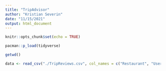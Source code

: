 ```yaml
---
title: "TripAdvisor"
author: "Kristian Severin"
date: "11/15/2021"
output: html_document
---
```


```r
knitr::opts_chunk$set(echo = TRUE)
```

```r
pacman::p_load(tidyverse)

```


```r
getwd()
```

```r
data <- read_csv("./TripReviews.csv", col_names = c("Restaurant", "Username", "ratingDate", "text", "rating"))
```

